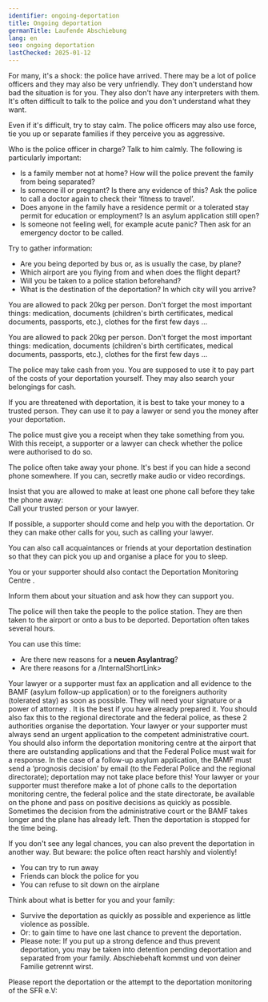 ```yaml
---
identifier: ongoing-deportation
title: Ongoing deportation
germanTitle: Laufende Abschiebung
lang: en
seo: ongoing deportation
lastChecked: 2025-01-12
---
```



For many, it's a shock: the police have arrived. There may be a lot of police officers and they may also be very unfriendly. They don't understand how bad the situation is for you. They also don't have any interpreters with them. It's often difficult to talk to the police and you don't understand what they want.

Even if it's difficult, try to stay calm. The police officers may also use force, tie you up or separate families if they perceive you as aggressive.

Who is the police officer in charge? Talk to him calmly. The following is particularly important:

- Is a family member not at home? How will the police prevent the family from being separated?
- Is someone ill or pregnant? Is there any evidence of this? Ask the police to call a doctor again to check their ‘fitness to travel’.
- Does anyone in the family have a residence permit or a tolerated stay permit for education or employment? Is an asylum application still open?
- Is someone not feeling well, for example acute panic? Then ask for an emergency doctor to be called.


Try to gather information:

- Are you being deported by bus or, as is usually the case, by plane?
- Which airport are you flying from and when does the flight depart?
- Will you be taken to a police station beforehand?
- What is the destination of the deportation? In which city will you arrive?

You are allowed to pack 20kg per person. Don't forget the most important things: medication, documents (children's birth certificates, medical documents, passports, etc.), clothes for the first few days ...

You are allowed to pack 20kg per person. Don't forget the most important things: medication, documents (children's birth certificates, medical documents, passports, etc.), clothes for the first few days ...

The police may take cash from you. You are supposed to use it to pay part of the costs of your deportation yourself. They may also search your belongings for cash.

If you are threatened with deportation, it is best to take your money to a trusted person. They can use it to pay a lawyer or send you the money after your deportation.

The police must give you a receipt when they take something from you. With this receipt, a supporter or a lawyer can check whether the police were authorised to do so.

The police often take away your phone. It's best if you can hide a second phone somewhere. If you can, secretly make audio or video recordings.

Insist that you are allowed to make at least one phone call before they take the phone away:  
Call your trusted person or your lawyer.

If possible, a supporter should come and help you with the deportation. Or they can make other calls for you, such as calling your lawyer.

You can also call acquaintances or friends at your deportation destination so that they can pick you up and organise a place for you to sleep.

You or your supporter should also contact the <InternalShortLink identifier="contacts">Deportation Monitoring Centre</InternalShortLink> .

Inform them about your situation and ask how they can support you.

The police will then take the people to the police station. They are then taken to the airport or onto a bus to be deported. Deportation often takes several hours.

You can use this time:

- Are there new reasons for a **__neuen Asylantrag__**?
- Are there reasons for a <InternalShortLink identifier="Duldung / tolerated stay">/InternalShortLink>
  
Your lawyer or a supporter must fax an application and all evidence to the BAMF (asylum follow-up application) or to the foreigners authority (tolerated stay) as soon as possible. They will need your <InternalShortLink identifier="forms">signature or a power of attorney </InternalShortLink>. It is the best if you have already <InternalShortLink identifier="prepare-deportation">prepared</InternalShortLink> it.
You should also fax this to the regional directorate and the federal police, as these 2 authorities organise the deportation.
Your lawyer or your supporter must always send an urgent application to the competent administrative court.
You should also inform the deportation monitoring centre at the airport that there are outstanding applications and that the Federal Police must wait for a response.
In the case of a follow-up asylum application, the BAMF must send a ‘prognosis decision’ by email (to the Federal Police and the regional directorate); deportation may not take place before this!
Your lawyer or your supporter must therefore make a lot of phone calls to the deportation monitoring centre, the federal police and the state directorate, be available on the phone and pass on positive decisions as quickly as possible.
Sometimes the decision from the administrative court or the BAMF takes longer and the plane has already left. Then the deportation is stopped for the time being.

If you don't see any legal chances, you can also prevent the deportation in another way. But beware: the police often react harshly and violently!

- You can try to run away
- Friends can block the police for you
- You can refuse to sit down on the airplane

<ExternalShortLink identifier="airplane"></ExternalShortLink>

<ExternalShortLink identifier="noboarderassembly_resistance"></ExternalShortLink>

Think about what is better for you and your family:

- Survive the deportation as quickly as possible and experience as little violence as possible.
- Or: to gain time to have one last chance to prevent the deportation.
- Please note: If you put up a strong defence and thus prevent deportation, you may be taken into <InternalShortLink identifier="detention">detention pending deportation</InternalShortLink> and separated from your family. <InternalShortLink identifier="detention">Abschiebehaft</InternalShortLink> kommst und von deiner Familie getrennt wirst.

Please report the deportation or the attempt to the deportation monitoring of the SFR e.V: 

<Address identifier="sfr_abschiebemonitoring"/>
